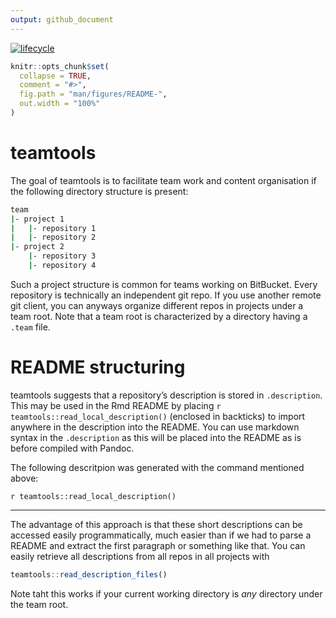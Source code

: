 ```yaml
---
output: github_document
---
```

[![lifecycle](https://img.shields.io/badge/lifecycle-experimental-orange.svg)](https://www.tidyverse.org/lifecycle/#experimental)
  
<!-- README.md is generated from README.Rmd. Please edit that file -->

```r
knitr::opts_chunk$set(
  collapse = TRUE,
  comment = "#>",
  fig.path = "man/figures/README-",
  out.width = "100%"
)
```


# teamtools

The goal of teamtools is to facilitate team work and content organisation 
if the following directory structure is present:
```bash
team
|- project 1
|   |- repository 1
|   |- repository 2
|- project 2
    |- repository 3
    |- repository 4
```

Such a project structure is common for teams working on BitBucket. Every
repository is technically an independent git repo. If you use another remote
git client, you can anyways organize different repos in projects under a team
root. Note that a team root is characterized by a directory having a `.team` 
file.

# README structuring

teamtools suggests that a repository's description is stored in `.description`. 
This may be used in the Rmd README by placing 
` r teamtools::read_local_description()` (enclosed in backticks) to import 
anywhere in the description into the README. You can use markdown
syntax in the `.description` as this will be placed into the README as is before
compiled with Pandoc.

The following descritpion was generated with the command mentioned above:

`r teamtools::read_local_description()`


***

The advantage of this approach is that these short descriptions can be 
accessed easily programmatically, much easier than if we had to parse 
a README and extract the first paragraph or something like that. 
You can easily retrieve all descriptions from all repos in all projects with
```r
teamtools::read_description_files()
```

Note taht this works if your current working directory is *any* directory
under the team root.
